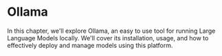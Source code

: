 # Ollama

In this chapter, we'll explore Ollama, an easy to use tool for running Large Language Models locally. We'll cover its installation, usage, and how to effectively deploy and manage models using this platform. 